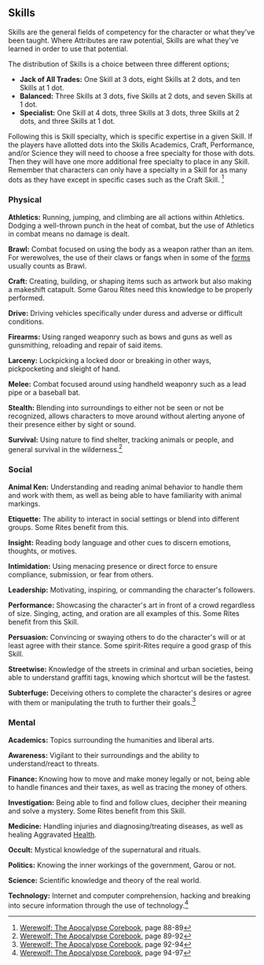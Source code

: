 ==Skills==
Skills are the general fields of competency for the character or what they've been taught. Where Attributes are raw potential, Skills are what they've learned in order to use that potential. 

The distribution of Skills is a choice between three different options;

*'''Jack of All Trades:''' One Skill at 3 dots, eight Skills at 2 dots, and ten Skills at 1 dot.
*'''Balanced:''' Three Skills at 3 dots, five Skills at 2 dots, and seven Skills at 1 dot.
*'''Specialist:''' One Skill at 4 dots, three Skills at 3 dots, three Skills at 2 dots, and three Skills at 1 dot.

Following this is Skill specialty, which is specific expertise in a given Skill. If the players have allotted dots into the Skills Academics, Craft, Performance, and/or Science they will need to choose a free specialty for those with dots. Then they will have one more additional free specialty to place in any Skill. Remember that characters can only have a specialty in a Skill for as many dots as they have except in specific cases such as the Craft Skill. <ref> [[Werewolf: The Apocalypse Corebook]], page 88-89</ref>

===Physical===
'''Athletics:''' Running, jumping, and climbing are all actions within Athletics. Dodging a well-thrown punch in the heat of combat, but the use of Athletics in combat means no damage is dealt.

'''Brawl:''' Combat focused on using the body as a weapon rather than an item. For werewolves, the use of their claws or fangs when in some of the [[Forms|forms]] usually counts as Brawl.

'''Craft:''' Creating, building, or shaping items such as artwork but also making a makeshift catapult. Some Garou Rites need this knowledge to be properly performed.

'''Drive:''' Driving vehicles specifically under duress and adverse or difficult conditions.

'''Firearms:''' Using ranged weaponry such as bows and guns as well as gunsmithing, reloading and repair of said items.

'''Larceny:''' Lockpicking a locked door or breaking in other ways, pickpocketing and sleight of hand. 

'''Melee:''' Combat focused around using handheld weaponry such as a lead pipe or a baseball bat.

'''Stealth:''' Blending into surroundings to either not be seen or not be recognized, allows characters to move around without alerting anyone of their presence either by sight or sound.

'''Survival:''' Using nature to find shelter, tracking animals or people, and general survival in the wilderness.<ref> [[Werewolf: The Apocalypse Corebook]], page 89-92</ref>

=== Social ===
'''Animal Ken:''' Understanding and reading animal behavior to handle them and work with them, as well as being able to have familiarity with animal markings.

'''Etiquette:''' The ability to interact in social settings or blend into different groups. Some Rites benefit from this.

'''Insight:''' Reading body language and other cues to discern emotions, thoughts, or motives.

'''Intimidation:''' Using menacing presence or direct force to ensure compliance, submission, or fear from others.

'''Leadership:''' Motivating, inspiring, or commanding the character's followers. 

'''Performance:''' Showcasing the character's art in front of a crowd regardless of size. Singing, acting, and oration are all examples of this. Some Rites benefit from this Skill.

'''Persuasion:''' Convincing or swaying others to do the character's will or at least agree with their stance. Some spirit-Rites require a good grasp of this Skill.

'''Streetwise:''' Knowledge of the streets in criminal and urban societies, being able to understand graffiti tags, knowing which shortcut will be the fastest.

'''Subterfuge:''' Deceiving others to complete the character's desires or agree with them or manipulating the truth to further their goals.<ref> [[Werewolf: The Apocalypse Corebook]], page 92-94</ref>

===Mental===
'''Academics:''' Topics surrounding the humanities and liberal arts.

'''Awareness:''' Vigilant to their surroundings and the ability to understand/react to threats.

'''Finance:''' Knowing how to move and make money legally or not, being able to handle finances and their taxes, as well as tracing the money of others.

'''Investigation:''' Being able to find and follow clues, decipher their meaning and solve a mystery. Some Rites benefit from this Skill.

'''Medicine:''' Handling injuries and diagnosing/treating diseases, as well as healing Aggravated [[Health]].

'''Occult:''' Mystical knowledge of the supernatural and rituals.

'''Politics:''' Knowing the inner workings of the government, Garou or not.

'''Science:''' Scientific knowledge and theory of the real world.

'''Technology:''' Internet and computer comprehension, hacking and breaking into secure information through the use of technology.<ref> [[Werewolf: The Apocalypse Corebook]], page 94-97</ref>
